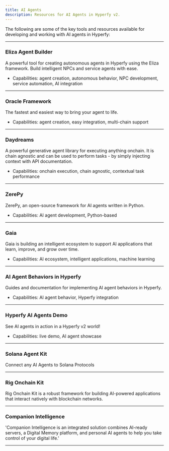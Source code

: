```yaml
---
title: AI Agents
description: Resources for AI Agents in Hyperfy v2.
---
```


The following are some of the key tools and resources available for developing and working with AI agents in Hyperfy:


---

### Eliza Agent Builder <Badge text="Eliza OS" variant="caution" />


A powerful tool for creating autonomous agents in Hyperfy using the Eliza framework. Build intelligent NPCs and service agents with ease.
  + Capabilities: agent creation, autonomous behavior, NPC development, service automation, AI integration

<LinkCard title="Eliza OS - GitHub Repository" href="https://github.com/hyperfy-xyz/eliza" />

<LinkCard title="Secondary Repository from Hyperfy" href="https://github.com/elizaOS/eliza/compare/develop...hyperfy-xyz:eliza:hyperfy" />

<LinkCard title="Character JSON File Documentation" href="https://elizaos.github.io/eliza/docs/core/characterfile/" />



---

### Oracle Framework


The fastest and easiest way to bring your agent to life.
  + Capabilities: agent creation, easy integration, multi-chain support

<LinkCard title="Oracle GitHub Repository" href="https://github.com/oracle-framework/oracle-framework" />

---

### Daydreams <Badge text="Blockchain" variant="note" />


A powerful generative agent library for executing anything onchain. It is chain agnostic and can be used to perform tasks - by simply injecting context with API documentation.
  + Capabilities: onchain execution, chain agnostic, contextual task performance

<LinkCard title="Daydreams Documentation" href="https://docs.dreams.fun/" />


---

### ZerePy


ZerePy, an open-source framework for AI agents written in Python.
  + Capabilities: AI agent development, Python-based

<LinkCard title="ZerePy - GitHub Repository" href="https://github.com/blorm-network/ZerePy" />


---

### Gaia


Gaia is building an intelligent ecosystem to support AI applications that learn, improve, and grow over time.
  + Capabilities: AI ecosystem, intelligent applications, machine learning

<LinkCard title="Gaia website" href="https://www.gaianet.ai/" />


---

### AI Agent Behaviors in Hyperfy


Guides and documentation for implementing AI agent behaviors in Hyperfy.
  + Capabilities: AI agent behavior, Hyperfy integration

<LinkCard title="Read Metamike's guide on HackMD" href="https://hackmd.io/@metamike/hyperfy-agentic-game-behavior" />

---

### Hyperfy AI Agents Demo <Badge text="Eliza OS" variant="caution" />



See AI agents in action in a Hyperfy v2 world!
  + Capabilities: live demo, AI agent showcase

<LinkCard title="Visit the Demo in a Hyperfy v2 world." href="https://agents.hyperfy.xyz/" />


---

### Solana Agent Kit <Badge text="Solana" variant="tip" />


Connect any AI Agents to Solana Protocols

<LinkCard title="Solana Agent Kit website" href="https://www.solanaagentkit.xyz/" />


---

### Rig Onchain Kit <Badge text="Blockchain" variant="note" />


Rig Onchain Kit is a robust framework for building AI-powered applications that interact natively with blockchain networks.

<LinkCard title="0xplaygrounds Demo" href="https://0xplaygrounds.github.io/rig-onchain-kit/" />


---

### Companion Intelligence <Badge text="RAG" variant="note" /> <Badge text="Servers" variant="note" />



'Companion Intelligence is an integrated solution combines AI-ready servers, a Digital Memory platform, and personal AI agents to help you take control of your digital life.'

<LinkCard title="Companion Intelligence website" href="https://www.companionintelligence.com/" />

---

